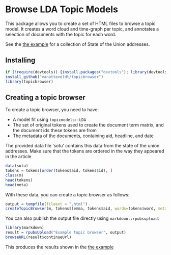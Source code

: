 Browse LDA Topic Models
========================================================

This package allows you to create a set of HTML files to browse a topic model.
It creates a word cloud and time-graph per topic, and annotates a selection of documents with the topic for each word.

See the [the example](http://rpubs.com/vanatteveldt/topicbrowser) for a collection of State of the Union addresses.

Installing 
----

```r
if (!require(devtools)) {install.packages("devtools"); library(devtools)}
install_github("vanatteveldt/topicbrowser")
library(topicbrowser)
```

Creating a topic browser
----

To create a topic browser, you need to have:

- A model fit using `topicmodels::LDA`
- The set of original tokens used to create the document term matrix, and the document ids these tokens are from
- The metadata of the documents, containing aid, headline, and date

The provided data file 'sotu' contains this data from the state of the union addresses. 
Make sure that the tokens are ordered in the way they appeared in the article

```r
data(sotu)
tokens = tokens[order(tokens$aid, tokens$id), ]
class(m)
head(tokens)
head(meta)
```

With these data, you can create a topic browser as follows:

```r
output = tempfile(fileext = ".html")  
createTopicBrowser(m, tokens$lemma, tokens$aid, words=tokens$word, meta=meta, output = output)
```

You can also publish the output file directly using `markdown::rpubsupload`:

```r
library(markdown)
result = rpubsUpload("Example topic browser", output)
browseURL(result$continueUrl)
```

This produces the results shown in the [the example](http://rpubs.com/vanatteveldt/topicbrowser)

<!-- library(knitr); knit("README.Rmd") -->
